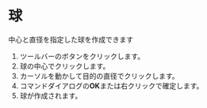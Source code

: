 
# 球

中心と直径を指定した球を作成できます

<KinouGaiyou shortcut='' command='Sphere' button='ツールバー' />

1. ツールバーのボタンをクリックします。
2. 球の中心でクリックします。
3. カーソルを動かして目的の直径でクリックします。
5. コマンドダイアログの**OK**または右クリックで確定します。
6. 球が作成されます。
